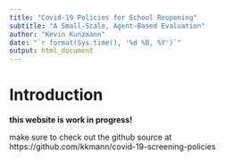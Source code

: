 ```yaml
---
title: "Covid-19 Policies for School Reopening"
subtitle: "A Small-Scale, Agent-Based Evaluation"
author: "Kevin Kunzmann"
date: "`r format(Sys.time(), '%d %B, %Y')`"
output: html_document
---
```


# Introduction

**this website is work in progress!**

make sure to check out the github source at https://github.com/kkmann/covid-19-screening-policies